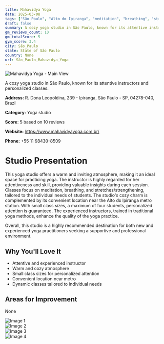 ```yaml
---
title: Mahavidya Yoga
date: 2025-03-08
tags: ["São Paulo", "Alto do Ipiranga", "meditation", "breathing", "stretching/strengthening", "cozy", "professional", "São Paulo"]  
draft: false
summary: A cozy yoga studio in São Paulo, known for its attentive instructors and personalized classes.
gm_reviews_count: 10
gm_totalScore: 5
gym_score: 3.4
city: São_Paulo
state: State of São Paulo
country: None
url: São_Paulo_Mahavidya_Yoga
---
```


<div className="aspect-[16/9] relative my-8">
  <img 
    src="https://lh5.googleusercontent.com/p/AF1QipPLMeZJMvZ0RSwWhaaLezGnkP0FEXBu1DEab-EW=w1920-h1080-k-no"
    alt="Mahavidya Yoga - Main View"
    className="object-cover absolute inset-0 w-full h-full rounded-lg"
  />
</div>

A cozy yoga studio in São Paulo, known for its attentive instructors and personalized classes.

**Address:** R. Dona Leopoldina, 239 - Ipiranga, São Paulo - SP, 04278-040, Brazil

**Category:** Yoga studio

**Score:** 5 based on 10 reviews

**Website:** https://www.mahavidyayoga.com.br/

**Phone:** +55 11 98430-8509

# Studio Presentation

This yoga studio offers a warm and inviting atmosphere, making it an ideal space for practicing yoga. The instructor is highly regarded for her attentiveness and skill, providing valuable insights during each session. Classes focus on meditation, breathing, and stretches/strengthening, tailored to the individual needs of students. The studio's cozy charm is complemented by its convenient location near the Alto do Ipiranga metro station. With small class sizes, a maximum of four students, personalized attention is guaranteed. The experienced instructors, trained in traditional yoga methods, enhance the quality of the yoga practice.

Overall, this studio is a highly recommended destination for both new and experienced yoga practitioners seeking a supportive and professional environment.

## Why You'll Love It

- Attentive and experienced instructor
- Warm and cozy atmosphere
- Small class sizes for personalized attention
- Convenient location near metro
- Dynamic classes tailored to individual needs

## Areas for Improvement

None

<div className="grid grid-cols-1 xl:grid-cols-2 gap-4 my-8">
<div className="aspect-[4/3] relative"><img src="https://lh5.googleusercontent.com/p/AF1QipMSTB0FLvna1MZKg7adsp-VfjS1mESO8EyWZi7d=w1920-h1080-k-no" alt="Image 1" className="object-cover absolute inset-0 w-full h-full rounded-lg" /></div>
<div className="aspect-[4/3] relative"><img src="https://lh5.googleusercontent.com/p/AF1QipNy2aZS-e8vK_ulcQgIIJsrwyntIcszBuGZGkJ7=w1920-h1080-k-no" alt="Image 2" className="object-cover absolute inset-0 w-full h-full rounded-lg" /></div>
<div className="aspect-[4/3] relative"><img src="https://lh5.googleusercontent.com/p/AF1QipOc9-xVJxKxOfaYzxLDYUndRebBQjobmULOgGQm=w1920-h1080-k-no" alt="Image 3" className="object-cover absolute inset-0 w-full h-full rounded-lg" /></div>
<div className="aspect-[4/3] relative"><img src="https://lh5.googleusercontent.com/p/AF1QipMlhPnyj5sHJBB2Txq2JLxW3G3n8QAJJgDtyjU_=w1920-h1080-k-no" alt="Image 4" className="object-cover absolute inset-0 w-full h-full rounded-lg" /></div>
</div>